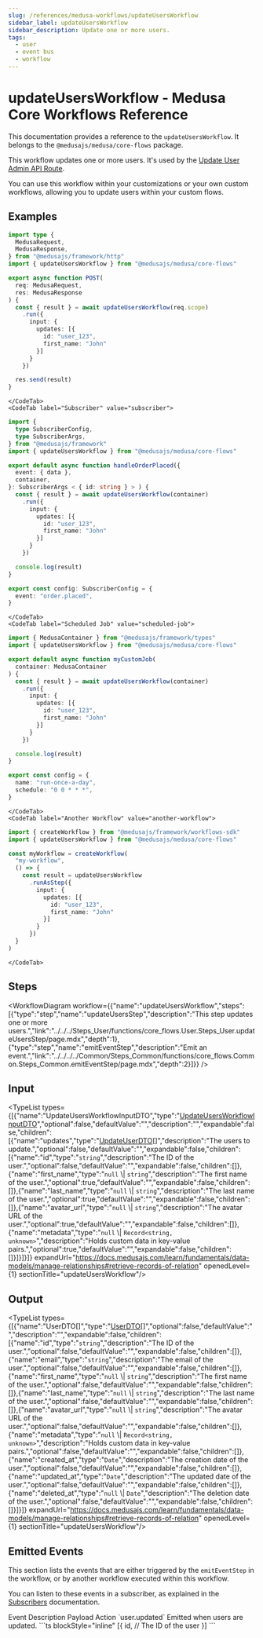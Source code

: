 ```yaml
---
slug: /references/medusa-workflows/updateUsersWorkflow
sidebar_label: updateUsersWorkflow
sidebar_description: Update one or more users.
tags:
  - user
  - event bus
  - workflow
---
```



# updateUsersWorkflow - Medusa Core Workflows Reference

This documentation provides a reference to the `updateUsersWorkflow`. It belongs to the `@medusajs/medusa/core-flows` package.

This workflow updates one or more users. It's used by the
[Update User Admin API Route](https://docs.medusajs.com/api/admin#users\_postusersid).

You can use this workflow within your customizations or your own custom workflows, allowing you to
update users within your custom flows.

<SourceCodeLink link="https://github.com/medusajs/medusa/blob/ecf3556589c1fb64ad8bdc0b88307b11a6f7c89f/packages/core/core-flows/src/user/workflows/update-users.ts#L37" />

## Examples

<CodeTabs group="workflow-exection">
    <CodeTab label="API Route" value="api-route">
    
```ts title="src/api/workflow/route.ts"
import type {
  MedusaRequest,
  MedusaResponse,
} from "@medusajs/framework/http"
import { updateUsersWorkflow } from "@medusajs/medusa/core-flows"

export async function POST(
  req: MedusaRequest,
  res: MedusaResponse
) {
  const { result } = await updateUsersWorkflow(req.scope)
    .run({
      input: {
        updates: [{
          id: "user_123",
          first_name: "John"
        }]
      }
    })

  res.send(result)
}
```

    </CodeTab>
    <CodeTab label="Subscriber" value="subscriber">
    
```ts title="src/subscribers/order-placed.ts"
import {
  type SubscriberConfig,
  type SubscriberArgs,
} from "@medusajs/framework"
import { updateUsersWorkflow } from "@medusajs/medusa/core-flows"

export default async function handleOrderPlaced({
  event: { data },
  container,
}: SubscriberArgs < { id: string } > ) {
  const { result } = await updateUsersWorkflow(container)
    .run({
      input: {
        updates: [{
          id: "user_123",
          first_name: "John"
        }]
      }
    })

  console.log(result)
}

export const config: SubscriberConfig = {
  event: "order.placed",
}
```

    </CodeTab>
    <CodeTab label="Scheduled Job" value="scheduled-job">
    
```ts title="src/jobs/message-daily.ts"
import { MedusaContainer } from "@medusajs/framework/types"
import { updateUsersWorkflow } from "@medusajs/medusa/core-flows"

export default async function myCustomJob(
  container: MedusaContainer
) {
  const { result } = await updateUsersWorkflow(container)
    .run({
      input: {
        updates: [{
          id: "user_123",
          first_name: "John"
        }]
      }
    })

  console.log(result)
}

export const config = {
  name: "run-once-a-day",
  schedule: "0 0 * * *",
}
```

    </CodeTab>
    <CodeTab label="Another Workflow" value="another-workflow">
    
```ts title="src/workflows/my-workflow.ts"
import { createWorkflow } from "@medusajs/framework/workflows-sdk"
import { updateUsersWorkflow } from "@medusajs/medusa/core-flows"

const myWorkflow = createWorkflow(
  "my-workflow",
  () => {
    const result = updateUsersWorkflow
      .runAsStep({
        input: {
          updates: [{
            id: "user_123",
            first_name: "John"
          }]
        }
      })
  }
)
```

    </CodeTab>
  </CodeTabs>

## Steps

<WorkflowDiagram workflow={{"name":"updateUsersWorkflow","steps":[{"type":"step","name":"updateUsersStep","description":"This step updates one or more users.","link":"../../../Steps_User/functions/core_flows.User.Steps_User.updateUsersStep/page.mdx","depth":1},{"type":"step","name":"emitEventStep","description":"Emit an event.","link":"../../../../Common/Steps_Common/functions/core_flows.Common.Steps_Common.emitEventStep/page.mdx","depth":2}]}} />

## Input

<TypeList types={[{"name":"UpdateUsersWorkflowInputDTO","type":"[UpdateUsersWorkflowInputDTO](../../../../../types/WorkflowTypes/UserWorkflow/interfaces/types.WorkflowTypes.UserWorkflow.UpdateUsersWorkflowInputDTO/page.mdx)","optional":false,"defaultValue":"","description":"","expandable":false,"children":[{"name":"updates","type":"[UpdateUserDTO](../../../../../user/interfaces/user.UpdateUserDTO/page.mdx)[]","description":"The users to update.","optional":false,"defaultValue":"","expandable":false,"children":[{"name":"id","type":"`string`","description":"The ID of the user.","optional":false,"defaultValue":"","expandable":false,"children":[]},{"name":"first_name","type":"`null` \\| `string`","description":"The first name of the user.","optional":true,"defaultValue":"","expandable":false,"children":[]},{"name":"last_name","type":"`null` \\| `string`","description":"The last name of the user.","optional":true,"defaultValue":"","expandable":false,"children":[]},{"name":"avatar_url","type":"`null` \\| `string`","description":"The avatar URL of the user.","optional":true,"defaultValue":"","expandable":false,"children":[]},{"name":"metadata","type":"`null` \\| `Record<string, unknown>`","description":"Holds custom data in key-value pairs.","optional":true,"defaultValue":"","expandable":false,"children":[]}]}]}]} expandUrl="https://docs.medusajs.com/learn/fundamentals/data-models/manage-relationships#retrieve-records-of-relation" openedLevel={1} sectionTitle="updateUsersWorkflow"/>

## Output

<TypeList types={[{"name":"UserDTO[]","type":"[UserDTO](../../../../../user/interfaces/user.UserDTO/page.mdx)[]","optional":false,"defaultValue":"","description":"","expandable":false,"children":[{"name":"id","type":"`string`","description":"The ID of the user.","optional":false,"defaultValue":"","expandable":false,"children":[]},{"name":"email","type":"`string`","description":"The email of the user.","optional":false,"defaultValue":"","expandable":false,"children":[]},{"name":"first_name","type":"`null` \\| `string`","description":"The first name of the user.","optional":false,"defaultValue":"","expandable":false,"children":[]},{"name":"last_name","type":"`null` \\| `string`","description":"The last name of the user.","optional":false,"defaultValue":"","expandable":false,"children":[]},{"name":"avatar_url","type":"`null` \\| `string`","description":"The avatar URL of the user.","optional":false,"defaultValue":"","expandable":false,"children":[]},{"name":"metadata","type":"`null` \\| `Record<string, unknown>`","description":"Holds custom data in key-value pairs.","optional":false,"defaultValue":"","expandable":false,"children":[]},{"name":"created_at","type":"`Date`","description":"The creation date of the user.","optional":false,"defaultValue":"","expandable":false,"children":[]},{"name":"updated_at","type":"`Date`","description":"The updated date of the user.","optional":false,"defaultValue":"","expandable":false,"children":[]},{"name":"deleted_at","type":"`null` \\| `Date`","description":"The deletion date of the user.","optional":false,"defaultValue":"","expandable":false,"children":[]}]}]} expandUrl="https://docs.medusajs.com/learn/fundamentals/data-models/manage-relationships#retrieve-records-of-relation" openedLevel={1} sectionTitle="updateUsersWorkflow"/>

## Emitted Events

This section lists the events that are either triggered by the `emitEventStep` in the workflow, or by another workflow executed within this workflow.

You can listen to these events in a subscriber, as explained in the [Subscribers](https://docs.medusajs.com/learn/fundamentals/events-and-subscribers) documentation.

<Table>
  <Table.Header>
    <Table.Row>
      <Table.HeaderCell>
Event
</Table.HeaderCell>
      <Table.HeaderCell>
Description
</Table.HeaderCell>
      <Table.HeaderCell>
Payload
</Table.HeaderCell>
      <Table.HeaderCell>
Action
</Table.HeaderCell>
    </Table.Row>
  </Table.Header>
  <Table.Body>
    <Table.Row>
      <Table.Cell>
`user.updated`
</Table.Cell>
      <Table.Cell>
Emitted when users are updated.
</Table.Cell>
      <Table.Cell>
```ts blockStyle="inline"
[{
  id, // The ID of the user
}]
```
</Table.Cell>
      <Table.Cell>
<CopyGeneratedSnippetButton tooltipText="Copy subscriber for event" type="subscriber" options={{
        event: "user.updated",
        payload: `\`\`\`ts
[{
  id, // The ID of the user
}]
\`\`\``
        }}/>
</Table.Cell>
    </Table.Row>
  </Table.Body>
</Table>
